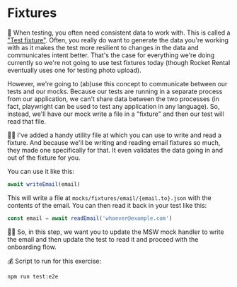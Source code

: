 # Fixtures

🦉 When testing, you often need consistent data to work with. This is called a
["Test fixture"](https://en.wikipedia.org/wiki/Test_fixture). Often, you really
do want to generate the data you're working with as it makes the test more
resilient to changes in the data and communicates intent better. That's the case
for everything we're doing currently so we're not going to use test fixtures
today (though Rocket Rental eventually uses one for testing photo upload).

However, we're going to (ab)use this concept to communicate between our tests
and our mocks. Because our tests are running in a separate process from our
application, we can't share data between the two processes (in fact, playwright
can be used to test any application in any language). So, instead, we'll have
our mock write a file in a "fixture" and then our test will read that file.

🧝‍♀️ I've added a handy utility file at <InlineFile file="mocks/utils.ts" />
which you can use to write and read a fixture. And because we'll be writing and
reading email fixtures so much, they made one specifically for that. It even
validates the data going in and out of the fixture for you.

You can use it like this:

```ts
await writeEmail(email)
```

This will write a file at `mocks/fixtures/email/{email.to}.json` with the
contents of the email. You can then read it back in your test like this:

```ts
const email = await readEmail('whoever@example.com')
```

👨‍💼 So, in this step, we want you to update the MSW mock handler to write the
email and then update the test to read it and proceed with the onboarding flow.

💰 Script to run for this exercise:

```sh
npm run test:e2e
```
